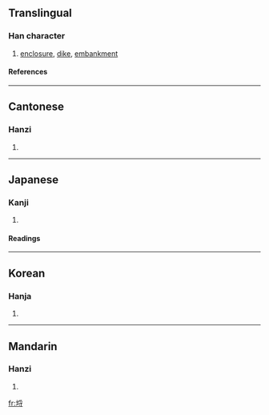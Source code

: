 {{see|埓}}

==Translingual==
===Han character===
{{Han char|rn=32|rad=土|as=07|sn=10|four=4214<sub>9</sub>|canj=土月木戈 (GBDI)}}
# [[enclosure]], [[dike]], [[embankment]]
====References====
{{Han ref|kx=0230.030|dkj=05123|dj=0466.030|hdz=10446.030|uh=57D2|ud=22482|bh=D14D|bd=53581}}
----
==Cantonese==
===Hanzi===
{{yue-hanzi|jyut=|y=lyut3}}
# {{defn|Cantonese}}
----
==Japanese==
===Kanji===
{{ja-kanji|grade=|rs=土07}}
# {{defn|Japanese}} 
====Readings====
{{ja-readings|on=[[らち]] (rachi), [[らつ]] (ratsu), [[れつ]] (retsu)|kun=[[かこい]] (kakoi), [[かき]] (kaki)}}
----
==Korean==
===Hanja===
{{ko-hanja|hangeul=랄|rv=ral|mr=ral}}
# {{defn|Korean}}
----
==Mandarin==
===Hanzi===
{{cmn-hanzi|pin=[[lèi]] (lei4)|wg=lei<sup>4</sup>}}
# {{defn|Mandarin}}

[[fr:埒]]